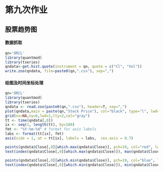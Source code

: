 # 第九次作业

## 股票趋势图

#### 数据抓取

```r
qn='ORCL'
library(quantmod)
library(tseries)
qndata<-get.hist.quote(instrument = qn, quote = c("Cl", "Vol"))
write.zoo(qndata, file=paste0(qn,".csv"), sep=",")
```

#### 绘图及时间坐标处理

```r
qn='ORCL'
library(quantmod)
library(tseries)
qndata <- read.zoo(paste0(qn,".csv"), header=T, sep=",")
plot(qndata,main = paste(qn,"Stock Price"), col="black", type="l", lwd=0.5, pch=19, cex=0.6, xaxt ="n", xlab=NA ,ylab=c("Price (USD)","Vol"))
grid(nx=NA,ny=6,lwd=1,lty=2,col="gray")
tt <- time(qndata[,0])
ix <- seq(1, length(tt), by=100)
fmt <- "%Y-%m-%d" # format for axis labels
labs <- format(tt[ix], fmt)
axis(side = 1, at = tt[ix], labels = labs,  cex.axis = 0.7)

points(qndata$Close[,0][which.max(qndata$Close)], pch=19, col="red", lwd=30)
text(index(qndata$Close[,0][which.max(qndata$Close)]), max(qndata$Close), labels=as.character(max(qndata$Close)), pos=4, col="red",adj=c(0,0))

points(qndata$Close[,0][which.min(qndata$Close)], pch=19, col="blue", lwd=30)
text(index(qndata$Close[,0][which.min(qndata$Close)]), min(qndata$Close), labels=as.character(min(qndata$Close)), pos=4, col="red",adj=c(-0.2,0))
```

